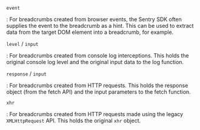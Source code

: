 `event`

: For breadcrumbs created from browser events, the Sentry SDK often supplies the event to the breadcrumb as a hint. This can be used to extract data from the target DOM element into a breadcrumb, for example.

`level` / `input`

: For breadcrumbs created from console log interceptions. This holds the original console log level and the original input data to the log function.

`response` / `input`

: For breadcrumbs created from HTTP requests. This holds the response object (from the fetch API) and the input parameters to the fetch function.

`xhr`

: For breadcrumbs created from HTTP requests made using the legacy `XMLHttpRequest` API. This holds the original `xhr` object.
